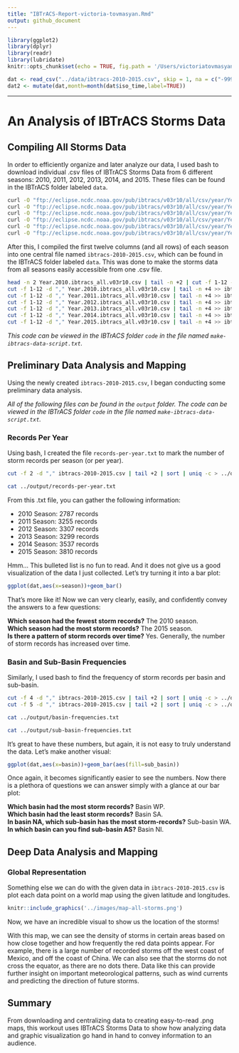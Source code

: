 ```yaml
---
title: "IBTrACS-Report-victoria-tovmasyan.Rmd"
output: github_document
---
```


```r
library(ggplot2)
library(dplyr)
library(readr)
library(lubridate)
knitr::opts_chunk$set(echo = TRUE, fig.path = '/Users/victoriatovmasyan/Documents/statsrepo/IBTrACS/images/')
```

```r
dat <- read_csv("../data/ibtracs-2010-2015.csv", skip = 1, na = c("-999.","-1.0","0.0"), col_names = c("serial_num","season","num","basin","sub_basin","name","iso_time","nature","latitude","longitude","wind","press"), col_types = cols("c","i","c","f","c","c","c","c","d","d","d","d"))
dat2 <- mutate(dat,month=month(dat$iso_time,label=TRUE))
```

---

# An Analysis of IBTrACS Storms Data

## Compiling All Storms Data

In order to efficiently organize and later analyze our data, I used bash to download individual .csv files of IBTrACS Storms Data from 6 different seasons: 2010, 2011, 2012, 2013, 2014, and 2015. These files can be found in the IBTrACS folder labeled `data`.

```bash
curl -O "ftp://eclipse.ncdc.noaa.gov/pub/ibtracs/v03r10/all/csv/year/Year.2010.ibtracs_all.v03r10.csv"
curl -O "ftp://eclipse.ncdc.noaa.gov/pub/ibtracs/v03r10/all/csv/year/Year.2011.ibtracs_all.v03r10.csv"
curl -O "ftp://eclipse.ncdc.noaa.gov/pub/ibtracs/v03r10/all/csv/year/Year.2012.ibtracs_all.v03r10.csv"
curl -O "ftp://eclipse.ncdc.noaa.gov/pub/ibtracs/v03r10/all/csv/year/Year.2013.ibtracs_all.v03r10.csv"
curl -O "ftp://eclipse.ncdc.noaa.gov/pub/ibtracs/v03r10/all/csv/year/Year.2014.ibtracs_all.v03r10.csv"
curl -O "ftp://eclipse.ncdc.noaa.gov/pub/ibtracs/v03r10/all/csv/year/Year.2015.ibtracs_all.v03r10.csv"
```

After this, I compiled the first twelve columns (and all rows) of each season into one central file named `ibtracs-2010-2015.csv`, which can be found in the IBTrACS folder labeled `data`. This was done to make the storms data from all seasons easily accessible from one .csv file.

```bash
head -n 2 Year.2010.ibtracs_all.v03r10.csv | tail -n +2 | cut -f 1-12 -d ","  > ibtracs-2010-2015.csv
cut -f 1-12 -d "," Year.2010.ibtracs_all.v03r10.csv | tail -n +4 >> ibtracs-2010-2015.csv  
cut -f 1-12 -d "," Year.2011.ibtracs_all.v03r10.csv | tail -n +4 >> ibtracs-2010-2015.csv
cut -f 1-12 -d "," Year.2012.ibtracs_all.v03r10.csv | tail -n +4 >> ibtracs-2010-2015.csv
cut -f 1-12 -d "," Year.2013.ibtracs_all.v03r10.csv | tail -n +4 >> ibtracs-2010-2015.csv
cut -f 1-12 -d "," Year.2014.ibtracs_all.v03r10.csv | tail -n +4 >> ibtracs-2010-2015.csv
cut -f 1-12 -d "," Year.2015.ibtracs_all.v03r10.csv | tail -n +4 >> ibtracs-2010-2015.csv
```

*This code can be viewed in the IBTrACS folder `code` in the file named `make-ibtracs-data-script.txt`.*

## Preliminary Data Analysis and Mapping

Using the newly created `ibtracs-2010-2015.csv`, I began conducting some preliminary data analysis.

*All of the following files can be found in the `output` folder. The code can be viewed in the IBTrACS folder `code` in the file named `make-ibtracs-data-script.txt`.*

### Records Per Year

Using bash, I created the file `records-per-year.txt` to mark the number of storm records per season (or per year).

```bash
cut -f 2 -d "," ibtracs-2010-2015.csv | tail +2 | sort | uniq -c > ../output/records-per-year.txt
```

```bash
cat ../output/records-per-year.txt
```

From this .txt file, you can gather the following information:

- 2010 Season: 2787 records
- 2011 Season: 3255 records
- 2012 Season: 3307 records
- 2013 Season: 3299 records
- 2014 Season: 3537 records
- 2015 Season: 3810 records

Hmm... This bulleted list is no fun to read. And it does not give us a good visualization of the data I just collected. Let's try turning it into a bar plot:

```r
ggplot(dat,aes(x=season))+geom_bar()
```

That's more like it! Now we can very clearly, easily, and confidently convey the answers to a few questions:

**Which season had the fewest storm records?** The 2010 season.  
**Which season had the most storm records?** The 2015 season.  
**Is there a pattern of storm records over time?** Yes. Generally, the number of storm records has increased over time.

### Basin and Sub-Basin Frequencies

Similarly, I used bash to find the frequency of storm records per basin and sub-basin.

```bash
cut -f 4 -d "," ibtracs-2010-2015.csv | tail +2 | sort | uniq -c > ../output/basin-frequencies.txt
cut -f 5 -d "," ibtracs-2010-2015.csv | tail +2 | sort | uniq -c > ../output/sub-basin-frequencies.txt
```

```bash
cat ../output/basin-frequencies.txt
```

```bash
cat ../output/sub-basin-frequencies.txt
```

It's great to have these numbers, but again, it is not easy to truly understand the data. Let's make another visual:

```r
ggplot(dat,aes(x=basin))+geom_bar(aes(fill=sub_basin))
```

Once again, it becomes significantly easier to see the numbers. Now there is a plethora of questions we can answer simply with a glance at our bar plot:

**Which basin had the most storm records?** Basin WP.  
**Which basin had the least storm records?** Basin SA.  
**In basin NA, which sub-basin has the most storm-records?** Sub-basin WA.  
**In which basin can you find sub-basin AS?** Basin NI.

## Deep Data Analysis and Mapping

### Global Representation

Something else we can do with the given data in `ibtracs-2010-2015.csv` is plot each data point on a world map using the given latitude and longitudes.

```r
knitr::include_graphics('../images/map-all-storms.png')
```

Now, we have an incredible visual to show us the location of the storms!

With this map, we can see the density of storms in certain areas based on how close together and how frequently the red data points appear. For example, there is a large number of recorded storms off the west coast of Mexico, and off the coast of China. We can also see that the storms do not cross the equator, as there are no dots there. Data like this can provide further insight on important meteorological patterns, such as wind currents and predicting the direction of future storms.

## Summary

From downloading and centralizing data to creating easy-to-read .png maps, this workout uses IBTrACS Storms Data to show how analyzing data and graphic visualization go hand in hand to convey information to an audience.
